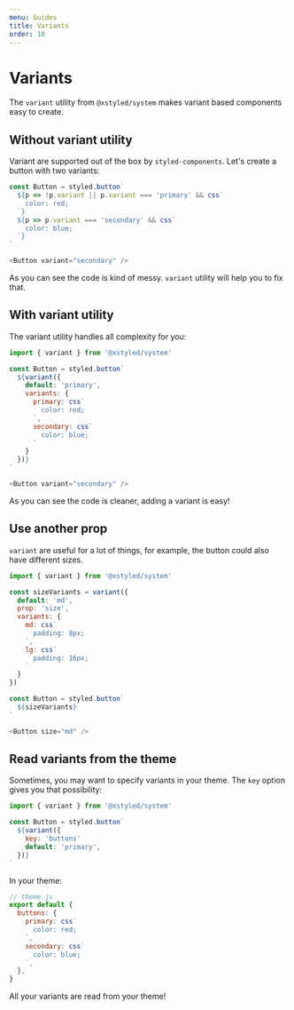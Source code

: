 ```yaml
---
menu: Guides
title: Variants
order: 10
---
```


# Variants

The `variant` utility from `@xstyled/system` makes variant based components easy to create.

## Without variant utility

Variant are supported out of the box by `styled-components`. Let's create a button with two variants:

```js
const Button = styled.button`
  ${p => !p.variant || p.variant === 'primary' && css`
    color: red;
  `}
  ${p => p.variant === 'secondary' && css`
    color: blue;
  `}
`

<Button variant="secondary" />
```

As you can see the code is kind of messy. `variant` utility will help you to fix that.

## With variant utility

The variant utility handles all complexity for you:

```js
import { variant } from '@xstyled/system'

const Button = styled.button`
  ${variant({
    default: 'primary',
    variants: {
      primary: css`
        color: red;
      `,
      secondary: css`
        color: blue;
      `
    }
  })}
`

<Button variant="secondary" />
```

As you can see the code is cleaner, adding a variant is easy!

## Use another prop

`variant` are useful for a lot of things, for example, the button could also have different sizes.

```js
import { variant } from '@xstyled/system'

const sizeVariants = variant({
  default: 'md',
  prop: 'size',
  variants: {
    md: css`
      padding: 8px;
    `,
    lg: css`
      padding: 16px;
    `
  }
})

const Button = styled.button`
  ${sizeVariants}
`

<Button size="md" />
```

## Read variants from the theme

Sometimes, you may want to specify variants in your theme. The `key` option gives you that possibility:

```js
import { variant } from '@xstyled/system'

const Button = styled.button`
  ${variant({
    key: 'buttons'
    default: 'primary',
  })}
`
```

In your theme:

```js
// theme.js
export default {
  buttons: {
    primary: css`
      color: red;
    `,
    secondary: css`
      color: blue;
    `,
  },
}
```

All your variants are read from your theme!
